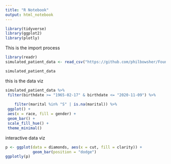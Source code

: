 ```yaml
---
title: "R Notebook"
output: html_notebook
---
```


```r
library(tidyverse)
library(ggplot2)
library(plotly)

```

This is the import process

```r
library(readr)
simulated_patient_data <- read_csv("https://github.com/philbowsher/Foundation-of-the-R-Workflow-workshop-2019-09-06/raw/master/Examples/data/simulated_patient_data.csv")

simulated_patient_data

```

this is the data viz

```r
simulated_patient_data %>%
 filter(birthdate >= "1965-02-17" & birthdate <= "2020-11-09") %>%
 
    filter(marital %in% "S" | is.na(marital)) %>%
 ggplot() +
 aes(x = race, fill = gender) +
 geom_bar() +
 scale_fill_hue() +
 theme_minimal()


```

interactive data viz

```r
p <- ggplot(data = diamonds, aes(x = cut, fill = clarity)) +
            geom_bar(position = "dodge")
ggplotly(p)

```

